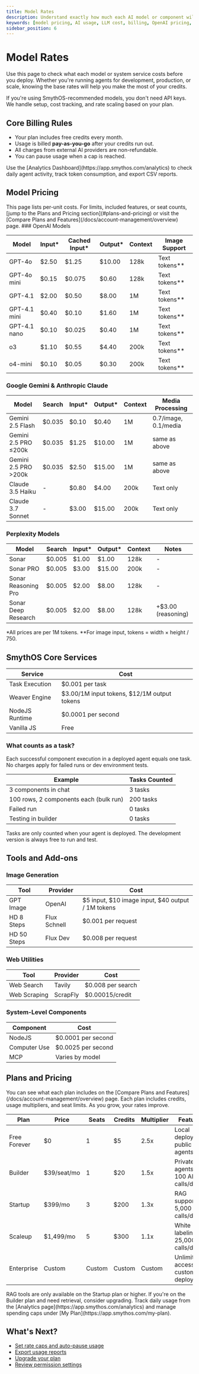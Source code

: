 ```yaml
---
title: Model Rates
description: Understand exactly how much each AI model or component will cost you in SmythOS, so you can plan and budget with clarity.
keywords: [model pricing, AI usage, LLM cost, billing, OpenAI pricing, Gemini pricing, agent cost]
sidebar_position: 6
---
```


# Model Rates

Use this page to check what each model or system service costs before you deploy. Whether you're running agents for development, production, or scale, knowing the base rates will help you make the most of your credits.

<InfoCallout title="Good to know">
If you're using SmythOS-recommended models, you don't need API keys. We handle setup, cost tracking, and rate scaling based on your plan.
</InfoCallout>

<Spacer size="md" />

## Core Billing Rules

- Your plan includes free credits every month.
- Usage is billed **pay-as-you-go** after your credits run out.
- All charges from external AI providers are non-refundable.
- You can pause usage when a cap is reached.

<SuccessCallout title="Need to monitor usage?">
Use the [Analytics Dashboard](https://app.smythos.com/analytics) to check daily agent activity, track token consumption, and export CSV reports.
</SuccessCallout>

<Spacer size="md" />

## Model Pricing
<InfoCallout title="Want full plan comparisons?">
This page lists per-unit costs. For limits, included features, or seat counts, [jump to the Plans and Pricing section](#plans-and-pricing) or visit the [Compare Plans and Features](/docs/account-management/overview) page.
</InfoCallout>
### OpenAI Models

| Model        | Input*  | Cached Input* | Output* | Context | Image Support |
|--------------|---------|----------------|---------|---------|----------------|
| GPT-4o       | $2.50   | $1.25          | $10.00  | 128k    | Text tokens**  |
| GPT-4o mini  | $0.15   | $0.075         | $0.60   | 128k    | Text tokens**  |
| GPT-4.1      | $2.00   | $0.50          | $8.00   | 1M      | Text tokens**  |
| GPT-4.1 mini | $0.40   | $0.10          | $1.60   | 1M      | Text tokens**  |
| GPT-4.1 nano | $0.10   | $0.025         | $0.40   | 1M      | Text tokens**  |
| o3           | $1.10   | $0.55          | $4.40   | 200k    | Text tokens**  |
| o4-mini      | $0.10   | $0.05          | $0.30   | 200k    | Text tokens**  |

### Google Gemini & Anthropic Claude

| Model               | Search | Input* | Output* | Context | Media Processing |
|---------------------|--------|--------|---------|---------|-------------------|
| Gemini 2.5 Flash    | $0.035 | $0.10  | $0.40   | 1M      | 0.7/image, 0.1/media |
| Gemini 2.5 PRO ≤200k| $0.035 | $1.25  | $10.00  | 1M      | same as above |
| Gemini 2.5 PRO >200k| $0.035 | $2.50  | $15.00  | 1M      | same as above |
| Claude 3.5 Haiku    | -      | $0.80  | $4.00   | 200k    | Text only |
| Claude 3.7 Sonnet   | -      | $3.00  | $15.00  | 200k    | Text only |

### Perplexity Models

| Model                | Search | Input* | Output* | Context | Notes |
|----------------------|--------|--------|---------|---------|-------|
| Sonar                | $0.005 | $1.00  | $1.00   | 128k    | -     |
| Sonar PRO            | $0.005 | $3.00  | $15.00  | 200k    | -     |
| Sonar Reasoning Pro  | $0.005 | $2.00  | $8.00   | 128k    | -     |
| Sonar Deep Research  | $0.005 | $2.00  | $8.00   | 128k    | +$3.00 (reasoning) |

<InfoCallout title="Token billing explained">
*All prices are per 1M tokens.  
**For image input, tokens = width × height / 750.
</InfoCallout>

<Spacer size="md" />

## SmythOS Core Services

| Service          | Cost                             |
|------------------|----------------------------------|
| Task Execution   | $0.001 per task                  |
| Weaver Engine    | $3.00/1M input tokens, $12/1M output tokens |
| NodeJS Runtime   | $0.0001 per second               |
| Vanilla JS       | Free                             |

### What counts as a task?

Each successful component execution in a deployed agent equals one task. No charges apply for failed runs or dev environment tests.

| Example                                | Tasks Counted |
|----------------------------------------|---------------|
| 3 components in chat                   | 3 tasks       |
| 100 rows, 2 components each (bulk run) | 200 tasks     |
| Failed run                             | 0 tasks       |
| Testing in builder                     | 0 tasks       |

<WarningCallout title="Production only">
Tasks are only counted when your agent is deployed. The development version is always free to run and test.
</WarningCallout>

<Spacer size="md" />

## Tools and Add-ons

### Image Generation

| Tool        | Provider     | Cost                                |
|-------------|--------------|-------------------------------------|
| GPT Image   | OpenAI       | $5 input, $10 image input, $40 output / 1M tokens |
| HD 8 Steps  | Flux Schnell | $0.001 per request                  |
| HD 50 Steps | Flux Dev     | $0.008 per request                  |

### Web Utilities

| Tool                | Provider   | Cost              |
|---------------------|------------|-------------------|
| Web Search          | Tavily     | $0.008 per search |
| Web Scraping        | ScrapFly   | $0.00015/credit   |

### System-Level Components

| Component             | Cost                |
|------------------------|---------------------|
| NodeJS                | $0.0001 per second   |
| Computer Use          | $0.0025 per second   |
| MCP                   | Varies by model      |

<Spacer size="md" />

## Plans and Pricing
<InfoCallout title="Need more feature comparisons?">
You can see what each plan includes on the [Compare Plans and Features](/docs/account-management/overview) page.
</InfoCallout>
Each plan includes credits, usage multipliers, and seat limits. As you grow, your rates improve.

| Plan             | Price         | Seats | Credits | Multiplier | Features                                |
|------------------|---------------|--------|---------|------------|-----------------------------------------|
| Free Forever     | $0            | 1      | $5      | 2.5x       | Local deploy, public agents             |
| Builder          | $39/seat/mo   | 1      | $20     | 1.5x       | Private agents, 100 API calls/day       |
| Startup          | $399/mo       | 3      | $200    | 1.3x       | RAG support, 5,000 API calls/day        |
| Scaleup          | $1,499/mo     | 5      | $300    | 1.1x       | White labeling, 25,000 API calls/day    |
| Enterprise       | Custom        | Custom | Custom  | Custom     | Unlimited access and custom deployment  |

<InfoCallout title="About RAG components">
RAG tools are only available on the Startup plan or higher. If you're on the Builder plan and need retrieval, consider upgrading.
</InfoCallout>

<TipCallout title="Avoid surprise charges">
Track daily usage from the [Analytics page](https://app.smythos.com/analytics) and manage spending caps under [My Plan](https://app.smythos.com/my-plan).
</TipCallout>

<Spacer size="md" />

## What's Next?

- [Set rate caps and auto-pause usage](https://app.smythos.com/my-plan)
- [Export usage reports](https://app.smythos.com/analytics)
- [Upgrade your plan](https://smythos.com/pricing/)
- [Review permission settings](../permissions)
